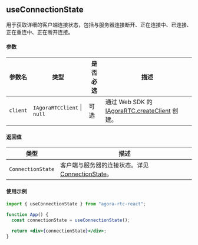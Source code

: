 ## useConnectionState

用于获取详细的客户端连接状态，包括与服务器连接断开、正在连接中、已连接、正在重连中、正在断开连接。

#### 参数

| 参数名   | 类型                                    | 是否必选 | 描述                                                                                                                                                            |
| -------- | --------------------------------------- | -------- | --------------------------------------------------------------------------------------------------------------------------------------------------------------- |
| `client` | `IAgoraRTCClient` &VerticalLine; `null` | 可选     | 通过 Web SDK 的 [IAgoraRTC.createClient](https://docportal.shengwang.cn/cn/video-call-4.x/API%20Reference/web_ng/interfaces/iagorartc.html#createclient) 创建。 |

#### 返回值

| 类型              | 描述                                                                                                                                                                 |
| ----------------- | -------------------------------------------------------------------------------------------------------------------------------------------------------------------- |
| `ConnectionState` | 客户端与服务器的连接状态。详见 [ConnectionState](https://docportal.shengwang.cn/cn/live-streaming-premium-4.x/API%20Reference/web_ng/globals.html#connectionstate)。 |

#### 使用示例

```jsx
import { useConnectionState } from "agora-rtc-react";

function App() {
  const connectionState = useConnectionState();

  return <div>{connectionState}</div>;
}
```
